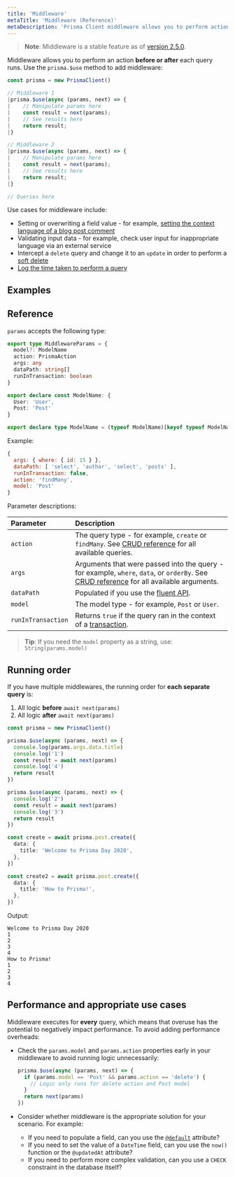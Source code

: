 ```yaml
---
title: 'Middleware'
metaTitle: 'Middleware (Reference)'
metaDescription: 'Prisma Client middleware allows you to perform actions before or after any query on any model.'
---
```


<TopBlock>

> **Note**: Middleware is a stable feature as of [version 2.5.0](https://github.com/prisma/prisma/releases/tag/2.5.0).

Middleware allows you to perform an action **before or after** each query runs. Use the `prisma.$use` method to add middleware:

```ts file=script.ts
const prisma = new PrismaClient()

// Middleware 1
|prisma.$use(async (params, next) => {
|    // Manipulate params here
|    const result = next(params);
|    // See results here
|    return result;
|}

// Middleware 2
|prisma.$use(async (params, next) => {
|    // Manipulate params here
|    const result = next(params);
|    // See results here
|    return result;
|}

// Queries here
```

Use cases for middleware include:

- Setting or overwriting a field value - for example, [setting the context language of a blog post comment](session-data-middleware)
- Validating input data - for example, check user input for inappropriate language via an external service
- Intercept a `delete` query and change it to an `update` in order to perform a [soft delete](soft-delete-middleware)
- [Log the time taken to perform a query](logging-middleware)

</TopBlock>

## Examples

<Subsections />

## Reference

`params` accepts the following type:

```ts
export type MiddlewareParams = {
  model?: ModelName
  action: PrismaAction
  args: any
  dataPath: string[]
  runInTransaction: boolean
}

export declare const ModelName: {
  User: 'User',
  Post: 'Post'
}

export declare type ModelName = (typeof ModelName)[keyof typeof ModelName]
```

Example:

```js
{
  args: { where: { id: 15 } },
  dataPath: [ 'select', 'author', 'select', 'posts' ],
  runInTransaction: false,
  action: 'findMany',
  model: 'Post'
}
```

Parameter descriptions:

| Parameter | Description |
| :----- | :------------------ |
| `action` | The query type - for example, `create` or `findMany`. See [CRUD reference](../crud) for all available queries. |
| `args` | Arguments that were passed into the query - for example, `where`, `data`, or `orderBy`. See [CRUD reference](../crud) for all available arguments. |
| `dataPath` | Populated if you use the [fluent API](../relation-queries#fluent-api). |
| `model` | The model type - for example, `Post` or `User`. |
| `runInTransaction` | Returns `true` if the query ran in the context of a [transaction](../transactions).|

> **Tip**: If you need the `model` property as a string, use: `String(params.model)`

## Running order

If you have multiple middlewares, the running order for **each separate query** is:

1. All logic **before** `await next(params)`
2. All logic **after** `await next(params)`

```ts
const prisma = new PrismaClient()

prisma.$use(async (params, next) => {
  console.log(params.args.data.title)
  console.log('1')
  const result = await next(params)
  console.log('4')
  return result
})

prisma.$use(async (params, next) => {
  console.log('2')
  const result = await next(params)
  console.log('3')
  return result
})

const create = await prisma.post.create({
  data: {
    title: 'Welcome to Prisma Day 2020',
  },
})

const create2 = await prisma.post.create({
  data: {
    title: 'How to Prisma!',
  },
})
```

Output:

```no-lines
Welcome to Prisma Day 2020
1
2
3
4
How to Prisma!
1
2
3
4
```

## Performance and appropriate use cases

Middleware executes for **every** query, which means that overuse has the potential to negatively impact performance. To avoid adding performance overheads:

- Check the `params.model` and `params.action` properties early in your middleware to avoid running logic unnecessarily:

  ```ts
  prisma.$use(async (params, next) => {
    if (params.model == 'Post' && params.action == 'delete') {
      // Logic only runs for delete action and Post model
    }
    return next(params)
  })
  ```

- Consider whether middleware is the appropriate solution for your scenario. For example:

  - If you need to populate a field, can you use the [`@default`](../../../../reference/api-reference/prisma-schema-reference#default) attribute? 
  - If you need to set the value of a `DateTime` field, can you use the `now()` function or the `@updatedAt` attribute?
  - If you need to perform more complex validation, can you use a `CHECK` constraint in the database itself?
